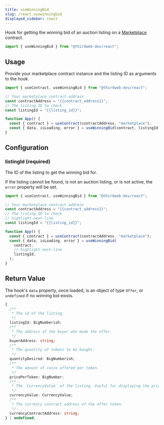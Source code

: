 ```yaml
---
title: useWinningBid
slug: /react.usewinningbid
displayed_sidebar: react
---
```


Hook for getting the winning bid of an auction listing on a [Marketplace](https://thirdweb.com/thirdweb.eth/Marketplace) contract.

```jsx
import { useWinningBid } from "@thirdweb-dev/react";
```

## Usage

Provide your marketplace contract instance and the listing ID as arguments to the hook.

```jsx
import { useContract, useWinningBid } from "@thirdweb-dev/react";

// Your marketplace contract address
const contractAddress = "{{contract_address}}";
// The listing ID to check
const listingId = "{{listing_id}}";

function App() {
  const { contract } = useContract(contractAddress, "marketplace");
  const { data, isLoading, error } = useWinningBid(contract, listingId);
}
```

## Configuration

### listingId (required)

The ID of the listing to get the winning bid for.

If the listing cannot be found, is not an auction listing, or is not active, the `error` property will be set.

```jsx
import { useContract, useWinningBid } from "@thirdweb-dev/react";

// Your marketplace contract address
const contractAddress = "{{contract_address}}";
// The listing ID to check
// highlight-next-line
const listingId = "{{listing_id}}";

function App() {
  const { contract } = useContract(contractAddress, "marketplace");
  const { data, isLoading, error } = useWinningBid(
    contract,
    // highlight-next-line
    listingId,
  );
}
```

## Return Value

The hook's `data` property, once loaded, is an object of type `Offer`, or `undefined` if no winning bid exists.

```ts
{
  /**
   * The id of the listing.
   */
  listingId: BigNumberish;
  /**
   * The address of the buyer who made the offer.
   */
  buyerAddress: string;
  /**
   * The quantity of tokens to be bought.
   */
  quantityDesired: BigNumberish;
  /**
   * The amount of coins offered per token.
   */
  pricePerToken: BigNumber;
  /**
   * The `CurrencyValue` of the listing. Useful for displaying the price information.
   */
  currencyValue: CurrencyValue;
  /**
   * The currency contract address of the offer token.
   */
  currencyContractAddress: string;
} | undefined;
```
